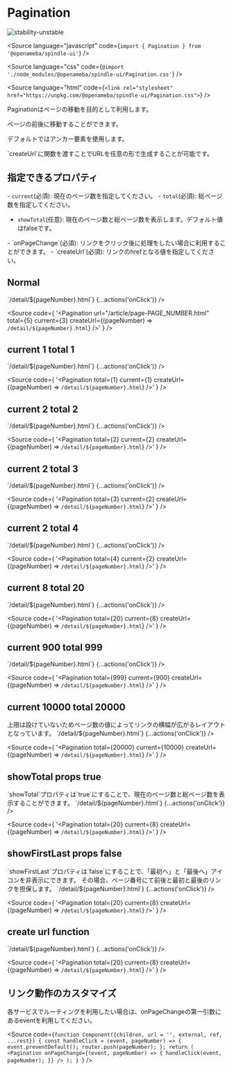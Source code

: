 
# Pagination

<Meta title="Pagination" component={Pagination} />

![stability-unstable](https://img.shields.io/badge/stability-unstable-yellow.svg)

<Source
  language="javascript"
  code={`import { Pagination } from '@openameba/spindle-ui'`}
/>

<Source
  language="css"
  code={`@import './node_modules/@openameba/spindle-ui/Pagination.css'`}
/>

<Source
  language="html"
  code={`<link rel="stylesheet" href="https://unpkg.com/@openameba/spindle-ui/Pagination.css">`}
/>

<Description>Paginationはページの移動を目的として利用します。</Description>

<Description>ページの前後に移動することができます。</Description>

<Description>デフォルトではアンカー要素を使用します。</Description>

<Description>
  `createUrl`に関数を渡すことでURLを任意の形で生成することが可能です。
</Description>

## 指定できるプロパティ

<Description>- `current`(必須): 現在のページ数を指定してください。</Description>
<Description>- `total`(必須): 総ページ数を指定してください。</Description>
<Description>
  - `showTotal`(任意):
  現在のページ数と総ページ数を表示します。デフォルト値はfalseです。
</Description>
<Description>
  - `onPageChange`(必須):
  リンクをクリック後に処理をしたい場合に利用することができます。
</Description>
<Description>
  - `createUrl`(必須): リンクのhrefとなる値を指定してください。
</Description>


## Normal

<Preview withSource="open">
  <Story name="Normal">
    <Pagination
      total={5}
      current={3}
      createUrl={(pageNumber) => `/detail/${pageNumber}.html`}
      {...actions('onClick')}
    />
  </Story>
</Preview>

<Source
  code={
    '<Pagination url="/article/page-PAGE_NUMBER.html" total={5} current={3} createUrl={(pageNumber) => `/detail/${pageNumber}.html`} />'
  }
/>

## current 1 total 1

<Preview withSource="open">
  <Story name="current 1 total 1">
    <Pagination
      total={1}
      current={1}
      createUrl={(pageNumber) => `/detail/${pageNumber}.html`}
      {...actions('onClick')}
    />
  </Story>
</Preview>

<Source
  code={
    '<Pagination total={1} current={1} createUrl={(pageNumber) => `/detail/${pageNumber}.html`} />'
  }
/>

## current 2 total 2

<Preview withSource="open">
  <Story name="current 2 total 2">
    <Pagination
      total={2}
      current={2}
      createUrl={(pageNumber) => `/detail/${pageNumber}.html`}
      {...actions('onClick')}
    />
  </Story>
</Preview>

<Source
  code={
    '<Pagination total={2} current={2} createUrl={(pageNumber) => `/detail/${pageNumber}.html`} />'
  }
/>

## current 2 total 3

<Preview withSource="open">
  <Story name="current 2 total 3">
    <Pagination
      total={3}
      current={2}
      createUrl={(pageNumber) => `/detail/${pageNumber}.html`}
      {...actions('onClick')}
    />
  </Story>
</Preview>

<Source
  code={
    '<Pagination total={3} current={2} createUrl={(pageNumber) => `/detail/${pageNumber}.html`} />'
  }
/>

## current 2 total 4

<Preview withSource="open">
  <Story name="current 2 total 4">
    <Pagination
      total={4}
      current={2}
      createUrl={(pageNumber) => `/detail/${pageNumber}.html`}
      {...actions('onClick')}
    />
  </Story>
</Preview>

<Source
  code={
    '<Pagination total={4} current={2} createUrl={(pageNumber) => `/detail/${pageNumber}.html`} />'
  }
/>

## current 8 total 20

<Preview withSource="open">
  <Story name="current 8 total 20">
    <Pagination
      total={20}
      current={8}
      createUrl={(pageNumber) => `/detail/${pageNumber}.html`}
      {...actions('onClick')}
    />
  </Story>
</Preview>

<Source
  code={
    '<Pagination total={20} current={8} createUrl={(pageNumber) => `/detail/${pageNumber}.html`} />'
  }
/>

## current 900 total 999

<Preview withSource="open">
  <Story name="current 900 total 999">
    <Pagination
      total={999}
      current={900}
      createUrl={(pageNumber) => `/detail/${pageNumber}.html`}
      {...actions('onClick')}
    />
  </Story>
</Preview>

<Source
  code={
    '<Pagination total={999} current={900} createUrl={(pageNumber) => `/detail/${pageNumber}.html`} />'
  }
/>

## current 10000 total 20000

<Description>
  上限は設けていないためページ数の値によってリンクの横幅が広がるレイアウトとなっています。
</Description>

<Preview withSource="open">
  <Story name="current 10000 total 20000">
    <Pagination
      total={20000}
      current={10000}
      createUrl={(pageNumber) => `/detail/${pageNumber}.html`}
      {...actions('onClick')}
    />
  </Story>
</Preview>

<Source
  code={
    '<Pagination total={20000} current={10000} createUrl={(pageNumber) => `/detail/${pageNumber}.html`} />'
  }
/>

## showTotal props true

<Description>
  `showTotal`プロパティは`true`にすることで、現在のページ数と総ページ数を表示することができます。
</Description>

<Preview withSource="open">
  <Story name="showTotal props true">
    <Pagination
      total={20}
      current={8}
      showTotal={true}
      createUrl={(pageNumber) => `/detail/${pageNumber}.html`}
      {...actions('onClick')}
    />
  </Story>
</Preview>

<Source
  code={
    '<Pagination total={20} current={8} createUrl={(pageNumber) => `/detail/${pageNumber}.html`} />'
  }
/>

## showFirstLast props false

<Description>
  `showFirstLast`プロパティは`false`にすることで、「最初へ」と「最後へ」アイコンを非表示にできます。
</Description>

<Description>
  その場合、ページ番号にて前後と最初と最後のリンクを担保します。
</Description>

<Preview withSource="open">
  <Story name="showFirstLast props false">
    <Pagination
      total={20}
      current={8}
      createUrl={(pageNumber) => `/detail/${pageNumber}.html`}
      {...actions('onClick')}
    />
  </Story>
</Preview>

<Source
  code={
    '<Pagination total={20} current={8} createUrl={(pageNumber) => `/detail/${pageNumber}.html`} />'
  }
/>

## create url function

<Preview withSource="open">
  <Story name="create url function">
    <Pagination
      total={20}
      current={8}
      createUrl={(pageNumber) => `/detail/${pageNumber}.html`}
      {...actions('onClick')}
    />
  </Story>
</Preview>

<Source
  code={
    '<Pagination total={20} current={8} createUrl={(pageNumber) => `/detail/${pageNumber}.html`} />'
  }
/>

## リンク動作のカスタマイズ

<Description>
  各サービスでルーティングを利用したい場合は、onPageChangeの第一引数にあるeventを利用してください。
</Description>

<Source
  code={`function Component({children, url = '', external, ref, ...rest}) {
    const handleClick = (event, pageNumber) => {
      event.preventDefault();
      router.push(pageNumber);
    };
    return (
      <Pagination onPageChange={(event, pageNumber) => { handleClick(event, pageNumber); }} />
    );
  }
`}
/>
